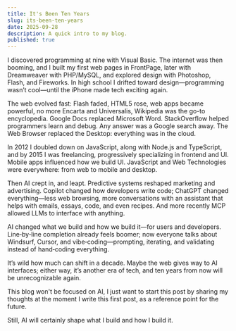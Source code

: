 ```yaml
---
title: It's Been Ten Years
slug: its-been-ten-years
date: 2025-09-28
description: A quick intro to my blog.
published: true
---
```


I discovered programming at nine with Visual Basic. The internet was then booming, and I built my first web pages in FrontPage, later with Dreamweaver with PHP/MySQL, and explored design with Photoshop, Flash, and Fireworks. In high school I drifted toward design—programming wasn’t cool—until the iPhone made tech exciting again.

The web evolved fast: Flash faded, HTML5 rose, web apps became powerful, no more Encarta and Universalis, Wikipedia was the go-to encyclopedia. Google Docs replaced Microsoft Word. StackOverflow helped programmers learn and debug. Any answer was a Google search away. The Web Browser replaced the Desktop: everything was in the cloud.

In 2012 I doubled down on JavaScript, along with Node.js and TypeScript, and by 2015 I was freelancing, progressively specializing in frontend and UI.
Mobile apps influenced how we build UI.
JavaScript and Web Technologies were everywhere: from web to mobile and desktop.

Then AI crept in, and leapt. Predictive systems reshaped marketing and advertising. Copilot changed how developers write code; ChatGPT changed everything—less web browsing, more conversations with an assistant that helps with emails, essays, code, and even recipes.
And more recently MCP allowed LLMs to interface with anything.

AI changed what we build and how we build it—for users and developers. Line‑by‑line completion already feels boomer; now everyone talks about Windsurf, Cursor, and vibe‑coding—prompting, iterating, and validating instead of hand‑coding everything.

It’s wild how much can shift in a decade. Maybe the web gives way to AI interfaces; either way, it’s another era of tech, and ten years from now will be unrecognizable again.

This blog won't be focused on AI, I just want to start this post by sharing my thoughts at the moment I write this first post, as a reference point for the future.

Still, AI will certainly shape what I build and how I build it.
